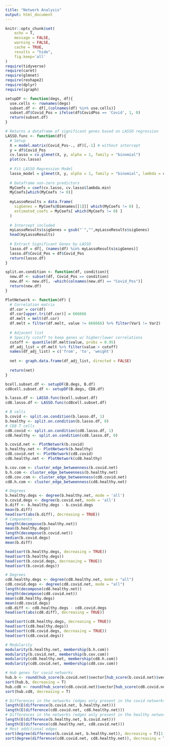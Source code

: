 ---
title: "Network Analysis"
output: html_document
---

```{r setup, echo=F}
knitr::opts_chunk$set(
	echo = T,
	message = FALSE,
	warning = FALSE,
	cache = TRUE,
	results = "hide",
	fig.keep='all'
)
require(tidyverse)
require(caret)
require(glmnet)
require(reshape2)
require(dplyr)
require(igraph)
```

```{r Setup Dataframe Function}
setupDF <- function(degs, df){
  use.cells <- rownames(degs)
  subset.df <- df[,(colnames(df) %in% use.cells)]
  subset.df$Covid_Pos = ifelse(df$CovidPos == 'Covid', 1, 0) 
  return(subset.df)
}
```

```{r LASSO function}
# Returns a dataframe of significant genes based on LASSO regression
LASSO.func <- function(df){
  # Setup
  X = model.matrix(Covid_Pos~., df)[,-1] # without intercept
  y = df$Covid_Pos
  cv.lasso = cv.glmnet(X, y, alpha = 1, family = "binomial")
  plot(cv.lasso)
  
  # Fit LASSO Regression Model
  lasso_model = glmnet(X, y, alpha = 1, family = "binomial", lambda = cv.lasso$lambda.min)
  
  # Dataframe non-zero predictors
  MyCoefs = coef(cv.lasso, cv.lasso$lambda.min)
  MyCoefs[which(MyCoefs != 0)]
  
  myLassoResults = data.frame(
    sigGenes = MyCoefs@Dimnames[[1]][ which(MyCoefs != 0) ],
    estimated_coefs = MyCoefs[ which(MyCoefs != 0) ]
  )
  
  # Intercept included
  myLassoResults$sigGenes = gsub("`","",myLassoResults$sigGenes)
  head(myLassoResults)
  
  # Extract Significant Genes by LASSO
  lasso.df = df[, (names(df) %in% myLassoResults$sigGenes)]
  lasso.df$Covid_Pos = df$Covid_Pos
  return(lasso.df)
}
```

```{r Split DF by Condition}
split.on.condition <- function(df, condition){
  new.df <- subset(df, Covid_Pos == condition)
  new.df <- new.df[, -which(colnames(new.df) == "Covid_Pos")]
  return(new.df)
}
```

```{r Network Function}
PlotNetwork <- function(df) {
  # Correlation matrix
  df.cor = cor(df)
  df.cor[upper.tri(df.cor)] = 666666
  df.melt = melt(df.cor)
  df.melt = filter(df.melt, value != 666666) %>% filter(Var1 != Var2)
  
  # Adjacent list
  # Specify cutoff to keep genes w/ higher/lower correlations
  cutoff <- quantile(df.melt$value, probs = 0.95)
  df_adj_list = df.melt %>% filter(value > cutoff)
  names(df_adj_list) = c('from', 'to', 'weight')
  
  net <- graph.data.frame(df_adj_list, directed = FALSE)
  
  return(net)
}
```

```{r Setup B and CD8 T cell dfs}
bcell.subset.df <- setupDF(B.degs, B.df)
cd8cell.subset.df <- setupDF(B.degs, CD8.df)
```

```{r run LASSO}
b.lasso.df <- LASSO.func(bcell.subset.df)
cd8.lasso.df <- LASSO.func(cd8cell.subset.df)
```

```{r Split Datasets}
# B cells
b.covid <- split.on.condition(b.lasso.df, 1)
b.healthy <- split.on.condition(b.lasso.df, 0)
# CD8 T cells
cd8.covid <- split.on.condition(cd8.lasso.df, 1)
cd8.healthy <- split.on.condition(cd8.lasso.df, 0)
```

```{r Create Networks}
b.covid.net <- PlotNetwork(b.covid)
b.healthy.net <- PlotNetwork(b.healthy)
cd8.covid.net <- PlotNetwork(cd8.covid)
cd8.healthy.net <- PlotNetwork(cd8.healthy)
```

```{r Communities}
b.cov.com <- cluster_edge_betweenness(b.covid.net)
b.h.com <- cluster_edge_betweenness(b.healthy.net)
cd8.cov.com <- cluster_edge_betweenness(cd8.covid.net)
cd8.h.com <- cluster_edge_betweenness(cd8.healthy.net)
```

```{r B network summary}
# Degrees
b.healthy.degs <- degree(b.healthy.net, mode = 'all')
b.covid.degs <- degree(b.covid.net, mode = 'all')
b.diff <- b.healthy.degs - b.covid.degs
mean(b.diff)
head(sort(abs(b.diff), decreasing = TRUE))
# Components
length(decompose(b.healthy.net))
mean(b.healthy.degs)
length(decompose(b.covid.net))
median(b.covid.degs)
mean(b.diff)
```

```{r B Cell Degrees Summary}
head(sort(b.healthy.degs, decreasing = TRUE))
head(sort(b.healthy.degs))
head(sort(b.covid.degs, decreasing = TRUE))
head(sort(b.covid.degs))
```

```{r CD8 network summary info}
# Degrees
cd8.healthy.degs <- degree(cd8.healthy.net, mode = "all")
cd8.covid.degs <- degree(cd8.covid.net, mode = "all")
length(decompose(cd8.healthy.net))
length(decompose(cd8.covid.net))
mean(cd8.healthy.degs)
mean(cd8.covid.degs)
cd8.diff <- cd8.healthy.degs - cd8.covid.degs
head(sort(abs(cd8.diff), decreasing = TRUE))
```

```{r CD8 Cell Degrees Summary}
head(sort(cd8.healthy.degs, decreasing = TRUE))
head(sort(cd8.healthy.degs))
head(sort(cd8.covid.degs, decreasing = TRUE))
head(sort(cd8.covid.degs))
```

```{r Modularity}
# Modularity
modularity(b.healthy.net, membership(b.h.com))
modularity(b.covid.net, membership(b.cov.com))
modularity(cd8.healthy.net, membership(cd8.h.com))
modularity(cd8.covid.net, membership(cd8.cov.com))
```

```{r Hub Genes}
# Hub genes for covid networks
hub.b <- round(hub_score(b.covid.net)$vector[hub_score(b.covid.net)$vector > 0.5], 2)
sort(hub.b, decreasing = T)
hub.cd8 <- round(hub_score(cd8.covid.net)$vector[hub_score(cd8.covid.net)$vector > 0.5], 2)
sort(hub.cd8, decreasing = T)
```

```{r Differences}
# Differences in the networks (edges only present in the covid networks)
length(E(difference(b.covid.net, b.healthy.net)))
length(E(difference(cd8.covid.net, cd8.healthy.net)))
# Differences in the networks (edges only present in the healthy networks)
length(E(difference(b.healthy.net, b.covid.net)))
length(E(difference(cd8.healthy.net, cd8.covid.net)))
# Most additional edges
sort(degree(difference(b.covid.net, b.healthy.net)), decreasing = T)[1:5]
sort(degree(difference(cd8.covid.net, cd8.healthy.net)), decreasing = T)[1:5]
```
